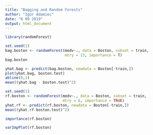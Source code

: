 ---
title: "Bagging and Random Forests"
author: "Igor Adamiec"
date: "6 09 2019"
output: html_document
---

```{r}
library(randomForest)
```

```{r}
set.seed(1)
bag.boston <- randomForest(medv~., data = Boston, subset = train,
                           mtry = 13, importance = T)
bag.boston
```




```{r}
yhat.bag <- predict(bag.boston, newdata = Boston[-train,])
plot(yhat.bag, boston.test)
abline(0,1)
mean((yhat.bag - boston.test)^2)
```

```{r}
set.seed(1)
rf.boston <- randomForest(medv~., data = Boston, subset = train,
                          mtry = 6, importance = TRUE)
yhat.rf <- predict(rf.boston, newdata = Boston[-train,])
mean((yhat.rf-boston.test)^2)
```

```{r}
importance(rf.boston)
```

```{r}
varImpPlot(rf.boston)
```


